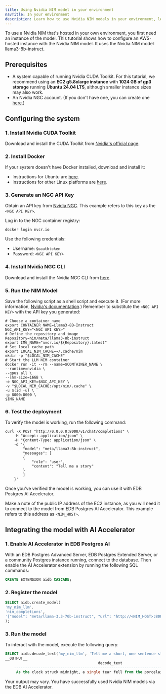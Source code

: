 ```yaml
---
title: Using Nvidia NIM model in your environment
navTitle: In your environment
description: Learn how to use Nvidia NIM models in your environment, locally or in your private cloud.
---
```


To use a Nvidia NIM that's hosted in your own environment, you first need an instance of the model. This tutorial shows how to configure an AWS-hosted instance with the Nvidia NIM model. It uses the Nvidia NIM model llama3-8b-instruct.

## Prerequisites

* A system capable of running Nvidia CUDA Toolkit. For this tutorial, we recommend using an **EC2 g5.8xlarge instance** with **1024 GB of gp3 storage** running **Ubuntu 24.04 LTS**, although smaller instance sizes may also work.
* An Nvidia NGC account. (If you don't have one, you can create one [here](https://build.nvidia.com/explore/discover/).)

## Configuring the system

### 1. Install Nvidia CUDA Toolkit

Download and install the CUDA Toolkit from [Nvidia's official page](https://developer.nvidia.com/cuda-downloads?target_os=Linux&target_arch=x86_64&Distribution=Ubuntu&target_version=24.04&target_type=deb_local).

### 2. Install Docker

If your system doesn't have Docker installed, download and install it:

-  Instructions for Ubuntu are [here](https://docs.docker.com/engine/install/ubuntu/).
-  Instructions for other Linux platforms are [here](https://docs.docker.com/engine/install/).

### 3. Generate an NGC API Key

Obtain an API key from [Nvidia NGC](https://org.ngc.nvidia.com/setup/api-key). This example refers to this key as the `<NGC API KEY>`.

Log in to the NGC container registry:

```shell
docker login nvcr.io
```

Use the following credentials:

* Username: `$oauthtoken`
* Password: `<NGC API KEY>`

### 4. Install Nvidia NGC CLI

Download and install the Nvidia NGC CLI from [here](https://org.ngc.nvidia.com/setup/installers/cli).

### 5. Run the NIM Model

Save the following script as a shell script and execute it. (For more information, [Nvidia's documentation](https://docs.nvidia.com/nim/large-language-models/latest/getting-started.html#serving-models-from-local-assets).) Remember to substitute the `<NGC API KEY>` with the API key you generated:

```shell
# Choose a container name
export CONTAINER_NAME=Llama3-8B-Instruct
NGC_API_KEY="<NGC API KEY>"
# Define the repository and image
Repository=nim/meta/llama3-8b-instruct
export IMG_NAME="nvcr.io/${Repository}:latest"
# Set local cache path
export LOCAL_NIM_CACHE=~/.cache/nim
mkdir -p "$LOCAL_NIM_CACHE"
# Start the LLM NIM container
docker run -it --rm --name=$CONTAINER_NAME \
--runtime=nvidia \
--gpus all \
--shm-size=16GB \
-e NGC_API_KEY=$NGC_API_KEY \
-v "$LOCAL_NIM_CACHE:/opt/nim/.cache" \
-u $(id -u) \
-p 8000:8000 \
$IMG_NAME 
```

### 6. Test the deployment

To verify the model is working, run the following command:

```shell
curl -X POST "http://0.0.0.0:8000/v1/chat/completions" \
    -H "Accept: application/json" \
    -H "Content-Type: application/json" \
    -d '{
        "model": "meta/llama3-8b-instruct",
        "messages": [
        {
            "role": "user",
            "content": "Tell me a story"
        }
        ]
    }'
```

Once you've verified the model is working, you can use it with EDB Postgres AI Accelerator.

Make a note of the public IP address of the EC2 instance, as you will need it to connect to the model from EDB Postgres AI Accelerator. This example refers to this address as `<NIM_HOST>`.

## Integrating the model with AI Accelerator

### 1. Enable AI Accelerator in EDB Postgres AI

With an EDB Postgres Advanced Server, EDB Postgres Extended Server, or a community Postgres instance running, connect to the database. Then enable the AI Accelerator extension by running the following SQL commands:

```sql
CREATE EXTENSION aidb CASCADE;
```

### 2. Register the model

```sql
SELECT aidb.create_model(
'my_nim_llm',
'nim_completions',
'{"model": "meta/llama-3.3-70b-instruct", "url": "http://<NIM_HOST>:8000/v1/chat/completions"}'::JSONB
);
```

### 3. Run the model

To interact with the model, execute the following query:

```sql
SELECT aidb.decode_text('my_nim_llm', 'Tell me a short, one sentence story');
__OUTPUT__
                                          decode_text                                       
    ----------------------------------------------------------------------------------------
     As the clock struck midnight, a single tear fell from the porcelain doll's glassy eye.
```

Your output may vary. You have successfully used Nvidia NIM models via the EDB AI Accelerator.
